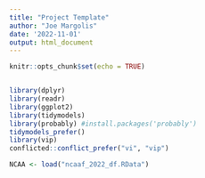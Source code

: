 ```yaml
---
title: "Project Template"
author: "Joe Margolis"
date: '2022-11-01'
output: html_document
---
```


```r
knitr::opts_chunk$set(echo = TRUE)


library(dplyr)
library(readr)
library(ggplot2)
library(tidymodels)
library(probably) #install.packages('probably')
tidymodels_prefer()
library(vip)
conflicted::conflict_prefer("vi", "vip")
```


```r
NCAA <- load("ncaaf_2022_df.RData")
```

